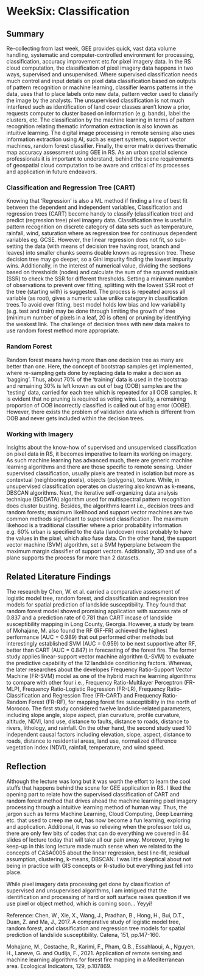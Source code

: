 # WeekSix: Classification

## Summary
Re-collecting from last week, GEE provides quick, vast data volume handling, systematic and computer-controlled environment for processing, classification, accuracy improvement etc.for pixel imagery data. In the RS cloud computation, the classification of pixel imagery data happens in two ways, supervised and unsupervised. Where supervised classification needs much control and input details on  pixel data classification based on outputs of pattern recognition or machine learning, classifier learns patterns in the data, uses that to place labels onto new data, pattern vector used to classify the image by the analysts. The unsupervised classification is not much interfered such as identification of land cover classes aren't know a prior, requests computer to cluster based on information (e.g. bands), label the clusters, etc. The classification by the machine learning in terms of pattern recognition relating thematic information extraction is also known as intuitive learning. The digital image processing in remote sensing also uses information extraction using AI, such as expert systems, support vector machines, random forest classifier. Finally, the error matrix derives thematic map accuracy assessment using GEE in RS. As an urban spatial science professionals it is important to understand, behind the scene requirements of geospatial cloud computation to be aware and critical of its processes and application in future endeavors.

### Classification and Regression Tree (CART)
Knowing that 'Regression' is also a ML method if finding a line of best fit between the dependent and independent variables, Classification and regression trees (CART) become handy to classify (classification tree) and predict (regression tree) pixel imagery data. Classification tree is useful in pattern recognition on discrete category of data sets such as temperature, rainfall, wind, saturation where as regression tree for continuous dependent variables eg. GCSE. However, the linear regression does not fit, so sub-setting the data (with means of decision tree having root, branch and leaves) into smaller chunks seems doable known as regression tree. These decision tree may go deeper, so a Gini impurity finding the lowest impurity wins. Additionally, in the interest of numerical value, dividing the sections based on thresholds (nodes) and calculate the sum of the squared residuals (SSR) to check the SSR for different thresholds. Setting a minimum number of observations to prevent over fitting, splitting with the lowest SSR root of the tree (starting with) is suggested. The process is repeated across all variable (as root), gives a numeric value unlike category in classification trees.To avoid over fitting, best model holds low bias and low variability (e.g. test and train) may be done through limiting the growth of tree (minimum number of pixels in a leaf, 20 is often) or pruning by identifying the weakest link. The challenge of decision trees with new data makes to use random forest method more appropriate.

### Random Forest
Random forest means having more than one decision tree as many are better than one. Here, the concept of bootstrap samples get implemented, where re-sampling gets done by replacing data to make a decision as 'bagging'. Thus, about 70% of the 'training' data is used in the bootstrap and remaining 30% is left known as out of bag (OOB) samples are the 'testing' data, carried for each tree which is repeated for all OOB samples. It is evident that no pruning is required as voting wins. Lastly, a remaining proportion of OOB incorrectly classified is called out of bag error (OOBE). However, there exists the problem of validation data which is different from OOB and never gets included within the decision trees.


### Working with Imagery
Insights about the know-how of supervised and unsupervised classification on pixel data in RS, it becomes imperative to learn its working on imagery. As such machine learning has advanced much, there are generic machine learning algorithms and there are those specific to remote sensing. Under supervised classification, usually pixels are treated in isolation but more as contextual (neighboring pixels), objects (polygons), texture. While, in unsupervised classification operates on clustering also known as k-means, DBSCAN algorithms. Next, the iterative self-organizing data analysis technique (ISODATA) algorithm used for multispectral pattern recognition does cluster busting. Besides, the algorithms learnt i.e., decision trees and random forests; maximum likelihood and support vector machines are two common methods significant to supervised classification. The maximum likehood is a traditional classifier where a prior probability information e.g. 60% urban is specified to the data (landcover) most probably to have the values in the pixel, which also fuse data. On the other hand, the support vector machine (SVM) algorithm, set a SVM hyperplane betweem the maximum margin classifier of support vectors. Additionally, 3D and use of a plane supports the process for more than 2 datasets.


## Related Literature Findings
The research by Chen, W. et al. carried a comparative assessment of logistic model tree, random forest, and classification and regression tree models for spatial prediction of landslide susceptibility. They found that random forest model showed promising application with success rate of 0.837 and a prediction rate of 0.781 than CART incase of landslide susceptibility mapping in Long County, Georgia. However, a study by team of Mohajane, M. also found the RF (RF-FR) achieved the highest performance (AUC = 0.989) that out performed other methods but interestingly established SVM (AUC = 0.959) to be next supportive after RF, better than CART (AUC = 0.847) in forecasting of the forest fire. The former study applies linear-support vector machine algorithm (L-SVM) to evaluate the predictive capability of the 12 landslide conditioning factors. Whereas, the later researches about the developes Frequency Ratio-Support Vector Machine (FR-SVM) model as one of the hybrid machine learning algorithms to compare with other four i.e., Frequency Ratio-Multilayer Perceptron (FR-MLP), Frequency Ratio-Logistic Regression (FR-LR), Frequency Ratio-Classification and Regression Tree (FR-CART) and Frequency Ratio-Random Forest (FR-RF), for mapping forest fire susceptibility in the north of Morocco. The first study considered twelve landslide-related parameters, including slope angle, slope aspect, plan curvature, profile curvature, altitude, NDVI, land use, distance to faults, distance to roads, distance to rivers, lithology, and rainfall. On the other hand, the second study used 10 independent causal factors including elevation, slope, aspect, distance to roads, distance to residential areas, land use, normalized difference vegetation index (NDVI), rainfall, temperature, and wind speed.



## Reflection
Although the lecture was long but it was worth the effort to learn the cool stuffs that happens behind the scene for GEE application in RS. I liked the opening part to relate how the supervised classification of CART and random forest method that drives ahead the machine learning pixel imagery processing through a intuitive learning method of human way. Thus, the jargon such as terms  Machine Learning, Cloud Computing, Deep Learning etc. that used to creep me out, has now become a fun learning, exploring and application. Additional, it was so relieving when the professor told us, there are only few bits of codes that can do everything we covered in 84 slides of lecture today that will take all our pain away. Moreover, trying to keep-up in this long lecture made much sense when we related to the concepts of CASA0005 about the linear regression, best line-fit, residual assumption, clustering, k-means, DBSCAN. I was little skeptical about not being in practice with GIS concepts or R-studio but everything just fell into place.       

While pixel imagery data processing get done by classification of supervised and unsupervised algorithms, I am intrigued that the identification and processing of hard or soft surface raises question if we use pixel or object method, which is coming soon... Yeyyi! 


Reference:
Chen, W., Xie, X., Wang, J., Pradhan, B., Hong, H., Bui, D.T., Duan, Z. and Ma, J., 2017. A comparative study of logistic model tree, random forest, and classification and regression tree models for spatial prediction of landslide susceptibility. Catena, 151, pp.147-160.

Mohajane, M., Costache, R., Karimi, F., Pham, Q.B., Essahlaoui, A., Nguyen, H., Laneve, G. and Oudija, F., 2021. Application of remote sensing and machine learning algorithms for forest fire mapping in a Mediterranean area. Ecological Indicators, 129, p.107869.



